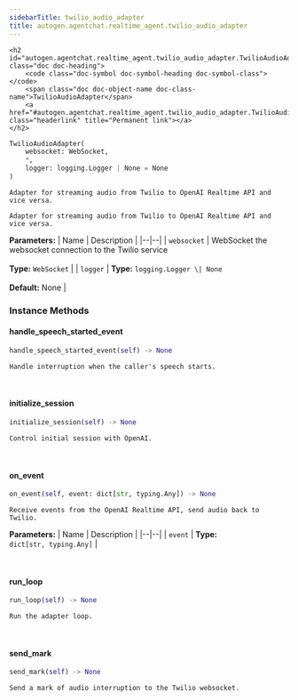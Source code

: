 ```yaml
---
sidebarTitle: twilio_audio_adapter
title: autogen.agentchat.realtime_agent.twilio_audio_adapter
---
```


    <h2 id="autogen.agentchat.realtime_agent.twilio_audio_adapter.TwilioAudioAdapter" class="doc doc-heading">
        <code class="doc-symbol doc-symbol-heading doc-symbol-class"></code>
        <span class="doc doc-object-name doc-class-name">TwilioAudioAdapter</span>
        <a href="#autogen.agentchat.realtime_agent.twilio_audio_adapter.TwilioAudioAdapter" class="headerlink" title="Permanent link"></a>
    </h2>

```python
TwilioAudioAdapter(
    websocket: WebSocket,
    *,
    logger: logging.Logger | None = None
)
```

    Adapter for streaming audio from Twilio to OpenAI Realtime API and vice versa.
    
    Adapter for streaming audio from Twilio to OpenAI Realtime API and vice versa.

<b>Parameters:</b>
| Name | Description |
|--|--|
| `websocket` | WebSocket the websocket connection to the Twilio service<br/><br/>**Type:** `WebSocket` |
| `logger` | **Type:** `logging.Logger \| None`<br/><br/>**Default:** None |

### Instance Methods

<code class="doc-symbol doc-symbol-heading doc-symbol-method"></code>
#### handle_speech_started_event
<a href="#autogen.agentchat.realtime_agent.twilio_audio_adapter.TwilioAudioAdapter.handle_speech_started_event" class="headerlink" title="Permanent link"></a>

```python
handle_speech_started_event(self) -> None
```

    Handle interruption when the caller's speech starts.

<br />

<code class="doc-symbol doc-symbol-heading doc-symbol-method"></code>
#### initialize_session
<a href="#autogen.agentchat.realtime_agent.twilio_audio_adapter.TwilioAudioAdapter.initialize_session" class="headerlink" title="Permanent link"></a>

```python
initialize_session(self) -> None
```

    Control initial session with OpenAI.

<br />

<code class="doc-symbol doc-symbol-heading doc-symbol-method"></code>
#### on_event
<a href="#autogen.agentchat.realtime_agent.twilio_audio_adapter.TwilioAudioAdapter.on_event" class="headerlink" title="Permanent link"></a>

```python
on_event(self, event: dict[str, typing.Any]) -> None
```

    Receive events from the OpenAI Realtime API, send audio back to Twilio.

<b>Parameters:</b>
| Name | Description |
|--|--|
| `event` | **Type:** `dict[str, typing.Any]` |

<br />

<code class="doc-symbol doc-symbol-heading doc-symbol-method"></code>
#### run_loop
<a href="#autogen.agentchat.realtime_agent.twilio_audio_adapter.TwilioAudioAdapter.run_loop" class="headerlink" title="Permanent link"></a>

```python
run_loop(self) -> None
```

    Run the adapter loop.

<br />

<code class="doc-symbol doc-symbol-heading doc-symbol-method"></code>
#### send_mark
<a href="#autogen.agentchat.realtime_agent.twilio_audio_adapter.TwilioAudioAdapter.send_mark" class="headerlink" title="Permanent link"></a>

```python
send_mark(self) -> None
```

    Send a mark of audio interruption to the Twilio websocket.

<br />